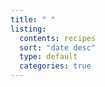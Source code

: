 ```yaml
---
title: " "
listing:
  contents: recipes
  sort: "date desc"
  type: default
  categories: true
---
```

